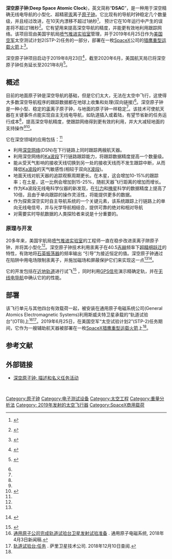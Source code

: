 {{Infobox spaceflight
| name              = 深空原子钟(DSAC)
| image             = Deep Space Atomic Clock-DSAC.jpg
| image_caption     = 为实现深空精确实时无线电导航而设计的小型化深空原子钟。

| mission_type      = 深空导航辅助，[[重力|重力]]和[[掩星|掩星科学]]
| operator          = [[美国宇航局|美国宇航局]]/[[喷气推进实验室|喷气推进实验室]]
| COSPAR_ID         = 2019-036C
| SATCAT            = 44341
| website           = {{URL|https://www.nasa.gov/mission_pages/tdm/clock/index.html}}
| mission_duration  = 1 年(计划)<ref name="DSAC">{{cite web|url=https://www.nasa.gov/mission_pages/tdm/clock/index.html|title=深空原子钟(DSAC)|publisher=美国宇航局航天技术任务理事会|access-date=2018年12月10日|archive-date=2021年2月19日|archive-url=https://web.archive.org/web/20210219063525/https://www.nasa.gov/mission_pages/tdm/clock/index.html|dead-url=no}} {{PD-notice}}</ref>

| spacecraft        = 轨道试验台(OTB)
| manufacturer      = 通用原子电磁系统公司
| launch_mass       = 
| payload_mass      = 17.5 千克
| dimensions        = 29 × 26 × 23 厘米<br/>(11 × 10 × 9 英寸)
| power             = 44 瓦

| launch_date       = 2019年6月25日，[[协调世界时|协调世界时]]6点30分<ref name="dsac-deployment"/>
| launch_rocket     = [[猎鹰重型运载火箭|猎鹰重型运载火箭]]
| launch_site       = [[肯尼迪航天中心|肯尼迪航天中心]]第39A号发射复合体
| launch_contractor = [[SpaceX|SpaceX]]
| entered_service   = 2019年8月23日

| disposal_type     = 
| decay_date        = 

| orbit_epoch       = 2019年6月25日
| orbit_reference   = [[地心轨道|地心轨道]]
| orbit_regime      = [[近地轨道|近地轨道]]
}}
'''深空原子钟'''('''Deep Space Atomic Clock''')，英文简称“'''DSAC'''”，是一种用于深空精确无线电导航的小型化、超精密[[汞|汞]]离子[[原子钟|原子钟]]。它比现有的导航时钟稳定几个数量级，并且经过改进，在10天内漂移不超过1纳秒<ref name="DSAC overview">{{cite web|url=https://www.nasa.gov/mission_pages/tdm/clock/clock_overview.html|title=深空原子钟(DSAC)|last=Boen|first=Brooke|publisher=美国宇航局/[[喷气推进实验室|喷气推进实验室]]-加州理工学院|date=2015年1月16日|access-date=2015年10月28日|archive-date=2020年11月11日|archive-url=https://web.archive.org/web/20201111194223/https://www.nasa.gov/mission_pages/tdm/clock/clock_overview.html|dead-url=no}} {{PD-notice}}</ref>， 预计它在10年运行中产生的误差将不超过1微秒<ref name="DSAC Fact Sheet">{{cite web|url=http://www.nasa.gov/sites/default/files/files/DSAC_Fact_Sheet.pdf|format=PDF|title=深空原子钟|publisher=美国宇航局|date=2014|access-date=2015-10-27|archive-date=2021-03-09|archive-url=https://web.archive.org/web/20210309202336/https://www.nasa.gov/sites/default/files/files/DSAC_Fact_Sheet.pdf|dead-url=no}} {{PD-notice}}</ref>。它有望用来提高深空导航的精度，并能更有效地利用跟踪网络。该项目现由美国宇航局[[喷气推进实验室|喷气推进实验室]]管理，并于2019年6月25日作为[[美国空军|美国空军]]太空测试计划2(STP-2)任务的一部分，部署在一枚[[SpaceX|SpaceX]]公司的[[猎鹰重型运载火箭|猎鹰重型运载火箭]]上<ref name="dsac-deployment">{{cite web|last=Sempsrott|first=Danielle|url=https://blogs.nasa.gov/spacex/2019/06/25/nasas-deep-space-atomic-clock-deploys/|title=美国宇航局的深空原子钟部署|publisher=美国宇航局|date=22019年6月5日|access-date=2019年6月5日|archive-date=2021年3月19日|archive-url=https://web.archive.org/web/20210319183902/https://blogs.nasa.gov/spacex/2019/06/25/nasas-deep-space-atomic-clock-deploys/|dead-url=no}} {{PD-notice}}</ref>。

深空原子钟项目启动于2019年8月23日<ref name="NASA-20190826">{{cite news|last=Samuelson|first=Anelle|title=美国宇航局启动深空原子钟|url=https://www.jpl.nasa.gov/news/news.php?feature=7487|date=2019年8月26日|publisher=美国宇航局|access-date=2019年8月26日|archive-date=2020年11月7日|archive-url=https://web.archive.org/web/20201107235203/https://www.jpl.nasa.gov/news/news.php?feature=7487|dead-url=no}} {{PD-notice}}</ref>，截至2020年6月，美国航天局已将深空原子钟任务延长至2021年8月<ref>{{cite web|url=https://www.jpl.nasa.gov/news/news.php?feature=7687|title=美国宇航局延长深空原子钟任务|publisher=美国宇航局/喷气推进实验室-加州理工学院|date=2020年6月24日|access-date=2020年6月29日|archive-date=2020年12月13日|archive-url=https://web.archive.org/web/20201213042817/https://www.jpl.nasa.gov/news/news.php?feature=7687|dead-url=no}} {{PD-notice}}</ref>。

==概述==
目前的地面原子钟是深空导航的基础，但是它们太大，无法在太空中飞行，这使得大多数深空导航程序的跟踪数据都在地球上收集和处理(双向链接)<ref name="DSAC Fact Sheet"/>。深空原子钟是一种小型、稳定的[[汞|汞]]离子原子钟，与地面的原子钟一样稳定<ref name="DSAC Fact Sheet"/>。该技术可使航天器在关键事件点能实现自主无线电导航，如轨道插入或着陆，有望节省新的任务运行成本<ref name="DSAC overview"/>，提高深空导航精度，使跟踪网络得到更有效的利用，并大大减轻地面的支持操作<ref name="DSAC overview"/><ref name="Gizmag">{{cite news|url=http://www.gizmag.com/deep-space-atomic-clock/37231/|title=美国宇航局将测试原子钟以确保太空任务按时完成|publisher=《吉斯杂志》|date=2015年4月30日|access-date=2015年10月28日|archive-date=2016年5月6日|archive-url=https://web.archive.org/web/20160506035905/http://www.gizmag.com/deep-space-atomic-clock/37231/|dead-url=no}}</ref>。

它在深空领域的应用包括：<ref name="DSAC Fact Sheet"/>
*利用[[深空网络|深空网络]](DSN)在下行链路上同时跟踪两艘航天器。
*利用深空网络的[[Ka波段|Ka波段]]下行链路跟踪能力，将跟踪数据精度提高一个数量级。
*能从受天气影响的接收天线切换到另一处的接收天线而不发生跟踪中断，从而降低[[Ka波段|Ka波段]]的天气敏感性(相较于双向[[X波段|X波段]])。
*地面天线对航天器的追踪观察周期更长。在木星，这会增加10-15%的跟踪率；在土星，这一比例会增加到15-25%，随航天器飞行距离的增加而增长。
*作为Ka波段无线电科学仪器的新发现，在[[引力|引力]]和[[掩星|掩星]]科学的数据精度上提高了10倍，且由于单向跟踪的操作灵活性，将能提供更多的数据。
*作为探索深空实时自主导航系统的一个关键元素，该系统跟踪上行链路上的单向无线电信号，并与光学导航相结合，提供可靠的绝对和相对导航
*对需要实时导航数据的人类探险者来说是十分重要的。
===原理与开发===
20多年来，美国宇航局[[喷气推进实验室|喷气推进实验室]]的工程师一直在稳步改进汞离子阱原子钟，并将其小型化<ref name="DSAC overview"/>。深空原子钟技术利用汞离子在40.5[[吉赫|吉赫]]频率下[[超精细结构|超精细跃迁]]的特性，有效地将[[石英晶体谐振器|石英振荡器]]的频率输出
“引导”为接近恒定的值。深空原子钟通过在陷阱中用电场限制汞离子，并施加磁场和屏蔽保护它们来实现这一点<ref name="DSAC Fact Sheet"/><ref name="eoPortal">{{cite news|url=https://directory.eoportal.org/web/eoportal/satellite-missions/content/-/article/dsac-deep-space-atomic-clock|title=DSAC (深空原子钟)|work=美国宇航局|publisher=地球观测资源|date=2014|access-date=2015年10月28日|archive-date=2020年8月17日|archive-url=https://web.archive.org/web/20200817143002/https://directory.eoportal.org/web/eoportal/satellite-missions/content/-/article/dsac-deep-space-atomic-clock|dead-url=no}} {{PD-notice}}</ref>。 

它的开发包括在[[近地轨道|近地轨道]]进行试飞<ref name="Leonard2016">{{cite news|last=David|first=Leonard|url=https://www.space.com/32567-nasa-green-propellant-mission-gpim.html|title=由“绿色”推进剂驱动的航天器将于2017年发射|publisher=Space.com|date=2016年4月13日|access-date=2016年4月15日|archive-date=2020年11月8日|archive-url=https://web.archive.org/web/20201108102446/https://www.space.com/32567-nasa-green-propellant-mission-gpim.html|dead-url=no}}</ref> ，同时利用[[GPS信号|GPS信号]]演示精确定轨，并在[[无线电导航|无线电导航]]中确认它的的性能。

==部署==
该飞行单元与其他四台有效载荷一起，被安装在通用原子电磁系统公司(General Atomics Electromagnetic Systems)利用斯威夫特卫星承载的“轨道试验台”(OTB)上<ref>[http://www.ga.com/general-atomics-completes-ready-for-launch-testing-of-orbital-test-bed-satellite 通用原子公司完成轨道试验台卫星发射试验准备] {{Wayback|url=http://www.ga.com/general-atomics-completes-ready-for-launch-testing-of-orbital-test-bed-satellite |date=20181214065003 }}. 通用原子电磁系统, 2018年4月3日新闻稿.</ref><ref>[http://www.sst-us.com/missions/otb/otb/otb-the-mission 轨道试验台:任务] {{Wayback|url=http://www.sst-us.com/missions/otb/otb/otb-the-mission |date=20180919060012 }}. 萨里卫星技术公司. 2018年12月10日查阅.</ref>。2019年6月25日，在美国空军“太空试验计划2”(STP-2)任务期间，它作为一艘辅助航天器被部署在一枚[[SpaceX|SpaceX]][[猎鹰重型运载火箭|猎鹰重型运载火箭]]上<ref name="dsac-deployment"/>。
==参考文献==
{{Portal|航天}}
{{reflist}}

==外部链接==
* [https://directory.eoportal.org/web/eoportal/satellite-missions/o/otb-1#footback8%29 深空原子钟: 描述和名义任务活动] {{Wayback|url=https://directory.eoportal.org/web/eoportal/satellite-missions/o/otb-1#footback8%29 |date=20210119160215 }}
 
{{时间}}
{{时间和时间标准}}
{{2019年航天活动列表}}
{{DEFAULTSORT:深空原子钟}}
 
[[Category:原子钟|Category:原子钟]]
[[Category:电子测试设备|Category:电子测试设备]]
[[Category:太空工程|Category:太空工程]]
[[Category:重量分析法|Category:重量分析法]]
[[Category:_2019年发射的太空飞行器|Category: 2019年发射的太空飞行器]]
[[Category:SpaceX商用载荷|Category:SpaceX商用载荷]]